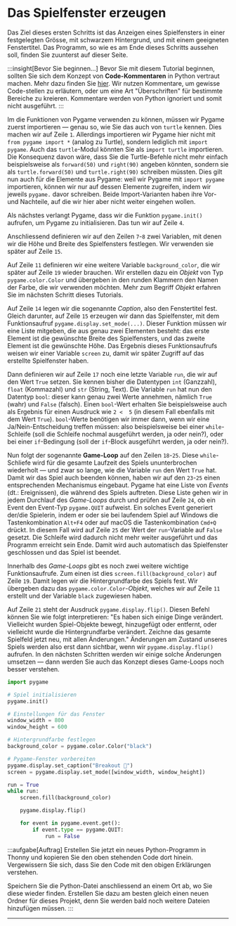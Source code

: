 # Das Spielfenster erzeugen
Das Ziel dieses ersten Schritts ist das Anzeigen eines Spielfensters in einer festgelegten Grösse, mit schwarzem Hintergrund, und mit einem geeigneten Fenstertitel. Das Programm, so wie es am Ende dieses Schritts aussehen soll, finden Sie zuunterst auf dieser Seite.

:::insight[Bevor Sie beginnen...]
Bevor Sie mit diesem Tutorial beginnen, sollten Sie sich dem Konzept von **Code-Kommentaren** in Python vertraut machen. Mehr dazu finden Sie [hier](../Advanced-Python/Kommentare). Wir nutzen Kommentare, um gewisse Code-stellen zu erläutern, oder um eine Art "Überschriften" für bestimmte Bereiche zu kreieren. Kommentare werden von Python ignoriert und somit nicht ausgeführt.
:::

Im die Funktionen von Pygame verwenden zu können, müssen wir Pygame zuerst importieren — genau so, wie Sie das auch von `turtle` kennen. Dies machen wir auf Zeile `1`. Allerdings importieren wir Pygame hier nicht mit `from pygame import *` (analog zu Turtle), sondern lediglich mit `import pygame`. Auch das `turtle`-Modul könnten Sie als `import turtle` importieren. Die Konsequenz davon wäre, dass Sie die Turtle-Befehle nicht mehr einfach beispielsweise als `forward(50)` und `right(90)` angeben könnten, sondern sie als `turtle.forward(50)` und `turtle.right(90)` schreiben müssten. Dies gilt nun auch für die Elemente aus Pygame: weil wir Pygame mit `import pygame` importieren, können wir nur auf dessen Elemente zugreifen, indem wir jeweils `pygame.` davor schreiben. Beide Import-Varianten haben ihre Vor- und Nachteile, auf die wir hier aber nicht weiter eingehen wollen.

Als nächstes verlangt Pygame, dass wir die Funktion `pygame.init()` aufrufen, um Pygame zu initialisieren. Das tun wir auf Zeile `4`.

Anschliessend definieren wir auf den Zeilen `7`-`8` zwei Variablen, mit denen wir die Höhe und Breite des Spielfensters festlegen. Wir verwenden sie später auf Zeile `15`.

Auf Zeile `11` definieren wir eine weitere Variable `background_color`, die wir später auf Zeile `19` wieder brauchen. Wir erstellen dazu ein _Objekt_ von Typ `pygame.color.Color` und übergeben in den runden Klammern den Namen der Farbe, die wir verwenden möchten. Mehr zum Begriff _Objekt_ erfahren Sie im nächsten Schritt dieses Tutorials.

Auf Zeile `14` legen wir die sogenannte _Caption_, also den Fenstertitel fest. Gleich darunter, auf Zeile `15` erzeugen wir dann das Spielfenster, mit dem Funktionsaufruf `pygame.display.set_mode(...)`. Dieser Funktion müssen wir eine Liste mitgeben, die aus genau zwei Elementen besteht: das erste Element ist die gewünschte Breite des Spielfensters, und das zweite Element ist die gewünschte Höhe. Das Ergebnis dieses Funktionsaufrufs weisen wir einer Variable `screen` zu, damit wir später Zugriff auf das erstellte Spielfenster haben.

Dann definieren wir auf Zeile `17` noch eine letzte Variable `run`, die wir auf den Wert `True` setzen. Sie kennen bisher die Datentypen `int` (Ganzzahl), `float` (Kommazahl) und `str` (String, Text). Die Variable `run` hat nun den Datentyp `bool`: dieser kann genau zwei Werte annehmen, nämlich `True` (wahr) und `False` (falsch). Einen `bool`-Wert erhalten Sie beispielsweise auch als Ergebnis für einen Ausdruck wie `2 <  5` (in diesem Fall ebenfalls mit dem Wert `True`). `bool`-Werte benötigen wir immer dann, wenn wir eine Ja/Nein-Entscheidung treffen müssen: also beispielsweise bei einer `while`-Schleife (soll die Schleife nochmal ausgeführt werden, ja oder nein?), oder bei einer `if`-Bedingung (soll der `if`-Block ausgeführt werden, ja oder nein?).

Nun folgt der sogenannte **Game-Loop** auf den Zeilen `18`-`25`. Diese `while`-Schliefe wird für die gesamte Laufzeit des Spiels ununterbrochen wiederholt — und zwar so lange, wie die Variable `run` den Wert `True` hat. Damit wir das Spiel auch beenden können, haben wir auf den `23`-`25` einen entsprechenden Mechanismus eingebaut. Pygame hat eine Liste von _Events_ (dt.: Ereignissen), die während des Spiels auftreten. Diese Liste gehen wir in jedem Durchlauf des _Game-Loops_ durch und prüfen auf Zeile `24`, ob ein Event den Event-Typ `pygame.QUIT` aufweist. Ein solches Event generiert der/die Spielerin, indem er oder sie bei laufendem Spiel auf Windows die Tastenkombination `Alt+F4` oder auf macOS die Tastenkombination `Cmd+Q` drückt. In diesem Fall wird auf Zeile `25` der Wert der `run`-Variable auf `False` gesetzt. Die Schleife wird dadurch nicht mehr weiter ausgeführt und das Programm erreicht sein Ende. Damit wird auch automatisch das Spielfenster geschlossen und das Spiel ist beendet.

Innerhalb des _Game-Loops_ gibt es noch zwei weitere wichtige Funktionsaufrufe. Zum einen ist dies `screen.fill(background_color)` auf Zeile `19`. Damit legen wir die Hintergrundfarbe des Spiels fest. Wir übergeben dazu das `pygame.color.Color`-_Objekt_, welches wir auf Zeile `11` erstellt und der Variable `black` zugewiesen haben.

Auf Zeile `21` steht der Ausdruck `pygame.display.flip()`. Diesen Befehl können Sie wie folgt interpretieren: "Es haben sich einige Dinge verändert. Vielleicht wurden Spiel-Objekte bewegt, hinzugefügt oder entfernt, oder vielleicht wurde die Hintergrundfarbe verändert. Zeichne das gesamte Spielfeld jetzt neu, mit allen Änderungen." Änderungen am Zustand unseres Spiels werden also erst dann sichtbar, wenn wir `pygame.display.flip()` aufrufen. In den nächsten Schritten werden wir einige solche Änderungen umsetzen — dann werden Sie auch das Konzept dieses Game-Loops noch besser verstehen.

```python showLineNumbers
import pygame

# Spiel initialisieren
pygame.init()

# Einstellungen für das Fenster
window_width = 800
window_height = 600

# Hintergrundfarbe festlegen
background_color = pygame.color.Color("black")

# Pygame-Fenster vorbereiten
pygame.display.set_caption("Breakout 👾")
screen = pygame.display.set_mode([window_width, window_height])

run = True
while run:
    screen.fill(background_color)

    pygame.display.flip()

    for event in pygame.event.get():
        if event.type == pygame.QUIT:
            run = False
```

:::aufgabe[Auftrag]
Erstellen Sie jetzt ein neues Python-Programm in Thonny und kopieren Sie den oben stehenden Code dort hinein. Vergewissern Sie sich, dass Sie den Code mit den obigen Erklärungen verstehen.

Speichern Sie die Python-Datei anschliessend an einem Ort ab, wo Sie diese wieder finden. Erstellen Sie dazu am besten gleich einen neuen Ordner für dieses Projekt, denn Sie werden bald noch weitere Dateien hinzufügen müssen.
:::

---
